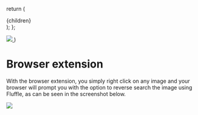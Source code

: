 
  return (
    <Layout center={true} title="Telegram bot" maxWidth="lg">
      <div className="prose max-w-none">
        {children}
      </div>
    </Layout>
  );
};

  <a href={href} target="_blank" rel="noreferrer">
    <img className="w-48 rounded-lg m-0" src={`/images/${src}.png`} />
  </a>
)

<BackToTools/>

# Browser extension

With the browser extension, you simply right click on any image and your browser will prompt you with the option to reverse search the image using Fluffle, as can be seen in the screenshot below.

<div className="flex gap-2 flex-wrap">
  <Badge src="chrome-web-store-badge" href="https://chrome.google.com/webstore/detail/fluffle/llhgiljidjhfkenmomnlhbncalgobcje" />
  <Badge src="firefox-add-on-badge" href="https://addons.mozilla.org/firefox/addon/fluffle" />
</div>

<img className="border-2 border-dark-200" src="/images/browser-extension-screenshot.png" />
